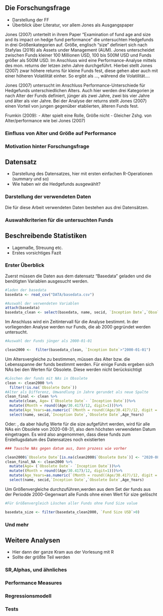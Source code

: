 
## Die Forschungsfrage

 - Darstellung der FF
 - Überblick über Literatur, vor allem Jones als Ausgangspaper
 
Jones (2007) unterteilt in ihrem Paper "Examination of fund age and size and its impact on hedge fund performance" die untersuchten Hedgefunds in drei Größenkategorien auf. Größe, englisch "size" definiert sich nach Stafylas (2016) als Assets under Management (AUM).
Jones unterscheidet zwischen Funds kleiner 100 Millionen USD, 100 bis 500M USD und Funds größer als 500M USD. Im Anschluss wird eine Performance-Analyse mittels des mon. returns der letzen zehn Jahre durchgeführt. Hierbei stellt Jones (2007) zwar höhere returns für kleine Funds fest, diese gehen aber auch mit einer höheren Volatilität einher. So ergibt als ..., während die Volatilität....

Jones (2007) untersucht im Anschluss Performance-Unterschiede für Hedgefunds unterschiedlichen Alters. Auch hier werden drei Kategorien je nach Alter der Funds definiert, jünger als zwei Jahre, zwei bis vier Jahre und älter als vier Jahre. Bei der Analyse der returns stellt Jones (2007) einen Vorteil von jungen gegenüber etablierten, älteren Funds fest.  
 
Frumkin (2009):
- Alter spielt eine Rolle, Größe nicht
- Gleicher Zshg. von Alter/performance wie bei Jones (2007)
 
### Einfluss von Alter und Größe auf Performance 
 
### Motivation hinter Forschungsfrage

\newpage 
 
## Datensatz
 - Darstellung des Datensatzes, hier mit ersten einfachen R-Operationen (summary und so)
 - Wie haben wir die Hedgefunds ausgewählt?

### Darstellung der verwendeten Daten

Die für diese Arbeit verwendeten Daten bestehen aus drei Datensätzen.

 
### Auswahlkriterien für die untersuchten Funds

 
\newpage
 
## Beschreibende Statistiken
 - Lagemaße, Streuung etc.
 - Erstes vorsichtiges Fazit
   
### Erster Überblick
 
Zuerst müssen die Daten aus dem datensatz "Basedata" geladen und die benötigten Variablen ausgesucht werden.

```r
#laden der basedata
basedata <- read_csv("DATA/basedata.csv")
```
```r
#Auswahl der verwendeten Variablen
attach(basedata)
basedata_clean <- select(basedata, name, secid, `Inception Date`,`Obsolete Date`, `Fund Size Date`, `Fund Size USD`)

```

Im Anschluss wird ein Zeitintervall für die Analyse bestimmt. In der vorliegenden Analyse werden nur Funds, die ab 2000 gegründet werden untersucht.

```r
#Auswahl der Funds jünger als 2000-01-01

clean2000 <-  filter(basedata_clean, `Inception Date`>"2000-01-01")
```

Um Altersvergleiche zu bestimmen, müssen das Alter bzw. die Lebensspanne der funds bestimmt werden. Für einige Funds ergeben sich NAs bei den Werten für Obsolete. Diese werden nicht berücksichtigt

```r
#Löschen der funds mit NAs in Obsolete
clean <- clean2000 %>% 
  filter(!is.na(`Obsolete Date`))
#Alter als Differenz, Umwandlung in Jahre gerundet als neue Spalte
clean_final <- clean %>%
  mutate(clean, Age= (`Obsolete Date`- `Inception Date`))%>%
  mutate((Month = round((Age/30.417)/12, digit=1)))%>%
  mutate(Age_Years=as.numeric(`(Month = round((Age/30.417)/12, digit = 1))`))%>%
  select(name, secid,`Inception Date`,`Obsolete Date`,Age_Years)
```
Oder:
, da aber häufig Werte für die size aufgeführt werden, wird für alle NAs ein Obsolete von 2020-08-31, also dem höchsten verwendeten Datum eingetragen. Es wird also angenommen, dass diese funds zum Erstellugsdatum des Datensatzes noch existierten

```r
### Tausche NAs gegen datum aus, Dann prozess wie vorher

clean2000$`Obsolete Date`[is.na(clean2000$`Obsolete Date`)] <- "2020-08-31"
clean_final_NA <- clean2000 %>%
  mutate(Age= (`Obsolete Date`- `Inception Date`))%>%
  mutate((Month = round((Age/30.417)/12, digit=1)))%>%
  mutate(Age_Years=as.numeric(`(Month = round((Age/30.417)/12, digit = 1))`))%>%
  select(name, secid,`Inception Date`,`Obsolete Date`,Age_Years)
```



Um Größenvergleiche durchzuführen,werden aus dem Set der funds aus der Periodde 2000-Gegenwart alle Funds ohne einen Wert für size gelöscht
```r
#Für Größenvergleich Löschen aller Funds ohne Fund Size value

basedata_size <- filter(basedata_clean2000, `Fund Size USD`>0)
```
 
 
 
 
### Und mehr

\newpage 
 
## Weitere Analysen
 - Hier dann der ganze Kram aus der Vorlesung mit R
 - Sollte der größte Teil werden
 
### SR,Alphas, und ähnliches
 
### Performance Measures
 
### Regressionsmodell
 
### Tests

\newpage